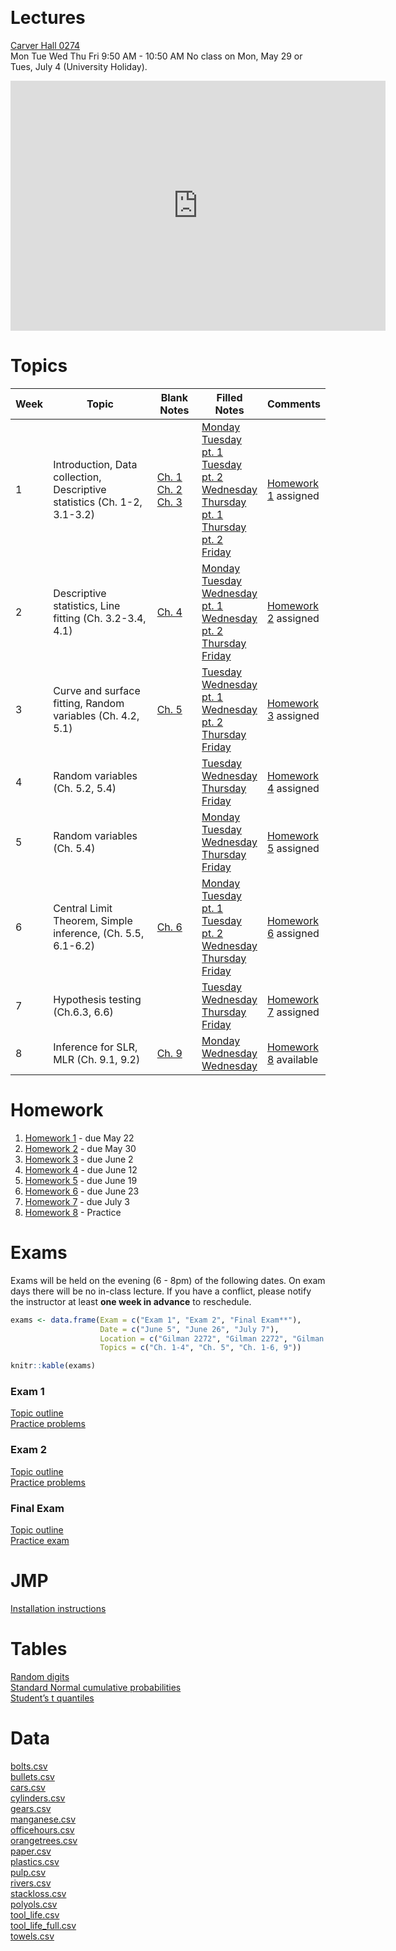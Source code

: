<br/>

# Lectures

[Carver Hall 0274](http://www.fpm.iastate.edu/roomscheduling/room.asp?room_id=51)  
Mon Tue Wed Thu Fri 9:50 AM - 10:50 AM
No class on Mon, May 29 or Tues, July 4 (University Holiday).   

<iframe src="https://calendar.google.com/calendar/embed?src=iastate.edu_car6h4lm1hgecaiejjuehb3r1c%40group.calendar.google.com&amp;mode=WEEK&amp;height=600&amp;wkst=1&amp;bgcolor=%23FFFFFF&amp;ctz=America%2FChicago" style="border-width:0" width="600" height="400" frameborder="0" scrolling="no"></iframe>

# Topics

Week | Topic | Blank Notes | Filled Notes | Comments
--- | ---------------------- | -------- | -------- | -------- 
1  | Introduction, Data collection, Descriptive statistics (Ch. 1-2, 3.1-3.2) | [Ch. 1](notes/blank/01_introduction.pdf) <br/> [Ch. 2](notes/blank/02_collection.pdf) <br/> [Ch. 3](notes/blank/03_descriptive.pdf) | [Monday](notes/filled/05_15_2017_01.pdf) [Tuesday pt. 1](notes/filled/05_16_2017_01.pdf) <br/> [Tuesday pt. 2](notes/filled/05_16_2017_02.pdf) [Wednesday](notes/filled/05_17_2017_01.pdf) <br/> [Thursday pt. 1](notes/filled/05_18_2017_01.pdf) <br/> [Thursday pt. 2](notes/filled/05_18_2017_02.pdf) <br/> [Friday](notes/filled/05_19_2017_01.pdf) | [Homework 1](homework/01.pdf) assigned
2  | Descriptive statistics, Line fitting (Ch. 3.2-3.4, 4.1) | [Ch. 4](notes/blank/04_relationships.pdf) <br/> | [Monday](notes/filled/05_22_2017_01.pdf) <br/> [Tuesday](notes/filled/05_23_2017_01.pdf) <br/> [Wednesday pt. 1](notes/filled/05_24_2017_01.pdf) <br/> [Wednesday pt. 2](notes/filled/05_24_2017_02.pdf) <br/> [Thursday](notes/filled/05_25_2017_01.pdf) <br/> [Friday](notes/filled/05_26_2017_01.pdf)| [Homework 2](homework/02.pdf) assigned
3  | Curve and surface fitting, Random variables (Ch. 4.2, 5.1) | [Ch. 5](notes/blank/05_probability.pdf) <br/> | [Tuesday](notes/filled/05_30_2017_01.pdf) <br/> [Wednesday pt. 1](notes/filled/05_31_2017_01.pdf) <br/> [Wednesday pt. 2](notes/filled/05_31_2017_02.pdf) <br/> [Thursday](notes/filled/06_01_2017_01.pdf) <br/> [Friday](notes/filled/06_02_2017_01.pdf) <br/>| [Homework 3](homework/03.pdf) assigned
4  | Random variables (Ch. 5.2, 5.4) |  | [Tuesday](notes/filled/06_06_2017_01.pdf) <br/> [Wednesday](notes/filled/06_07_2017_01.pdf) <br/> [Thursday](notes/filled/06_08_2017_01.pdf) <br/> [Friday](notes/filled/06_09_2017_01.pdf) <br/> | [Homework 4](homework/04.pdf) assigned
5  | Random variables (Ch. 5.4) |  | [Monday](notes/filled/06_12_2017_01.pdf) <br/> [Tuesday](notes/filled/06_13_2017_01.pdf) <br/> [Wednesday](notes/filled/06_14_2017_01.pdf) <br/> [Thursday](notes/filled/06_15_2017_01.pdf) <br/> [Friday](notes/filled/06_16_2017_01.pdf) <br/>| [Homework 5](homework/05.pdf) assigned
6  | Central Limit Theorem, Simple inference, (Ch. 5.5, 6.1-6.2) | [Ch. 6](notes/blank/06_inference.pdf) <br/> | [Monday](notes/filled/06_19_2017_01.pdf) <br/> [Tuesday pt. 1](notes/filled/06_20_2017_01.pdf) <br/> [Tuesday pt. 2](notes/filled/06_20_2017_02.pdf) <br/> [Wednesday](notes/filled/06_21_2017_01.pdf) <br/>  [Thursday](notes/filled/06_22_2017_01.pdf) <br/> [Friday](notes/filled/06_23_2017_01.pdf) <br/> | [Homework 6](homework/06.pdf) assigned
7  | Hypothesis testing (Ch.6.3, 6.6) |  | [Tuesday](notes/filled/06_27_2017_01.pdf) <br/> [Wednesday](notes/filled/06_28_2017_01.pdf) <br/> [Thursday](notes/filled/06_29_2017_01.pdf) <br/> [Friday](notes/filled/06_30_2017_01.pdf) <br/> | [Homework 7](homework/07.pdf) assigned
8  | Inference for SLR, MLR (Ch. 9.1, 9.2) | [Ch. 9](notes/blank/09_regression.pdf) <br/> | [Monday](notes/filled/07_03_2017_01.pdf) <br/> [Wednesday](notes/filled/07_05_2017_01.pdf) <br/> [Wednesday](notes/filled/07_06_2017_01.pdf) <br/>| [Homework 8](homework/08.pdf) available

# Homework

1. [Homework 1](homework/01.pdf) - due May 22
2. [Homework 2](homework/02.pdf) - due May 30
3. [Homework 3](homework/03.pdf) - due June 2
4. [Homework 4](homework/04.pdf) - due June 12
5. [Homework 5](homework/05.pdf) - due June 19
6. [Homework 6](homework/06.pdf) - due June 23
7. [Homework 7](homework/07.pdf) - due July 3 
8. [Homework 8](homework/08.pdf) - Practice


# Exams

Exams will be held on the evening (6 - 8pm) of the following dates. On exam days there will be no in-class lecture. If you have a conflict, please notify the instructor at least **one week in advance** to reschedule.

```r
exams <- data.frame(Exam = c("Exam 1", "Exam 2", "Final Exam**"),
                    Date = c("June 5", "June 26", "July 7"),
                    Location = c("Gilman 2272", "Gilman 2272", "Gilman 2272"),
                    Topics = c("Ch. 1-4", "Ch. 5", "Ch. 1-6, 9"))

knitr::kable(exams)
```


### Exam 1

[Topic outline](exams/practice/exam_1_topics.pdf)  
[Practice problems](exams/practice/exam_1_practice.pdf)


### Exam 2

[Topic outline](exams/practice/exam_2_topics.pdf)  
[Practice problems](exams/practice/exam_2_practice.pdf)


### Final Exam

[Topic outline](exams/practice/exam_3_topics.pdf)  
[Practice exam](exams/practice/exam_3_practice.pdf)


# JMP

[Installation instructions](admin/jmp_install.pdf)

# Tables

[Random digits](tables/random-digits.pdf)  
[Standard Normal cumulative probabilities](tables/standard-normal.pdf)  
[Student's t quantiles](tables/t.pdf)


# Data
[bolts.csv](data/bolts.csv)  
[bullets.csv](data/bullets.csv)    
[cars.csv](data/cars.csv)   
[cylinders.csv](data/cylinders.csv)    
[gears.csv](data/gears.csv)  
[manganese.csv](data/manganese.csv)  
[officehours.csv](data/officehours.csv)  
[orangetrees.csv](data/orangetrees.csv)   
[paper.csv](data/paper.csv)  
[plastics.csv](data/plastics.csv)  
[pulp.csv](data/pulp.csv)  
[rivers.csv](data/rivers.csv)  
[stackloss.csv](data/stackloss.csv)  
[polyols.csv](data/polyols.csv)  
[tool_life.csv](data/tool_life.csv)  
[tool_life_full.csv](data/tool_life_full.csv)  
[towels.csv](data/towels.csv)

